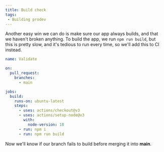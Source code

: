 ```yaml
---
title: Build check
tags: 
 - Building prodev
---
```


Another easy win we can do is make sure our app always builds, and that we haven't broken anything. To build the app, we run `npm run build`, but this is pretty slow, and it's tedious to run every time, so we'll add this to CI instead.

```yaml
name: Validate

on:
  pull_request:
    branches:
      - main

jobs:
  build:
    runs-on: ubuntu-latest
    steps:
      - uses: actions/checkout@v3
      - uses: actions/setup-node@v3
        with:
          node-version: 18
      - run: npm i
      - run: npm run build

```

Now we'll know if our branch fails to build before merging it into **main**.



